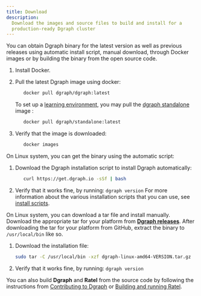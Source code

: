 ```yaml
---
title: Download
description:
  Download the images and source files to build and install for a
  production-ready Dgraph cluster
---
```


You can obtain Dgraph binary for the latest version as well as previous releases
using automatic install script, manual download, through Docker images or by
building the binary from the open source code.

<TabGroup>

<TabItem value="Docker">

1. Install Docker.

1. Pull the latest Dgraph image using docker:

   ```sh
      docker pull dgraph/dgraph:latest
   ```

   To set up a [learning environment](./single-host-setup), you may pull the
   [dgraph standalone](https://hub.docker.com/r/dgraph/standalone) image :

   ```sh
      docker pull dgraph/standalone:latest
   ```

1. Verify that the image is downloaded:

   ```sh
      docker images
   ```

</TabItem>

<TabItem value="Automatic">

On Linux system, you can get the binary using the automatic script:

1. Download the Dgraph installation script to install Dgraph automatically:

   ```sh
      curl https://get.dgraph.io -sSf | bash
   ```

1. Verify that it works fine, by running: `dgraph version` For more information
   about the various installation scripts that you can use, see
   [install scripts](https://github.com/dgraph-io/Install-Dgraph).

</TabItem>

<TabItem value="Manual">

On Linux system, you can download a tar file and install manually. Download the
appropriate tar for your platform from
**[Dgraph releases](https://github.com/hypermodeinc/dgraph/releases)**. After
downloading the tar for your platform from GitHub, extract the binary to
`/usr/local/bin` like so.

1. Download the installation file:

   ```sh
   sudo tar -C /usr/local/bin -xzf dgraph-linux-amd64-VERSION.tar.gz
   ```

1. Verify that it works fine, by running: `dgraph version`

</TabItem>

<TabItem value="Source">

You can also build **Dgraph** and **Ratel** from the source code by following
the instructions from
[Contributing to Dgraph](https://github.com/hypermodeinc/dgraph/blob/main/CONTRIBUTING.md)
or
[Building and running Ratel](https://github.com/hypermodeinc/ratel/blob/main/INSTRUCTIONS.md).

</TabItem>

</TabGroup>

